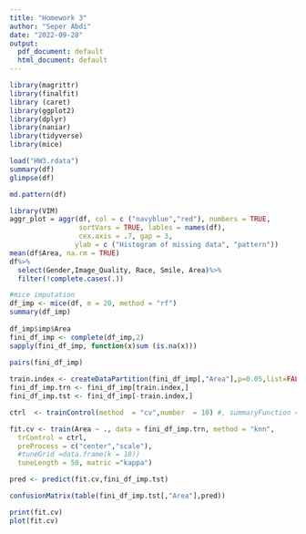 ```yaml
---
title: "Homework 3"
author: "Seper Abdi"
date: "2022-09-28"
output:
  pdf_document: default
  html_document: default
---
```


```r
library(magrittr)
library(finalfit)
library (caret)
library(ggplot2)
library(dplyr)
library(naniar)
library(tidyverse) 
library(mice)

load("HW3.rdata")
summary(df)
glimpse(df)

```
```r
md.pattern(df)

library(VIM)
aggr_plot = aggr(df, col = c ("navyblue","red"), numbers = TRUE,
                 sortVars = TRUE, lables = names(df), 
                 cex.axis = .7, gap = 3, 
                ylab = c ("Histogram of missing data", "pattern"))
mean(df$Area, na.rm = TRUE)
df%>%
  select(Gender,Image_Quality, Race, Smile, Area)%>%
  filter(!complete.cases(.))
```
```r

#mice imputation
df_imp <- mice(df, m = 20, method = "rf")
summary(df_imp)
  
df_imp$imp$Area
fini_df_imp <- complete(df_imp,2)
sapply(fini_df_imp, function(x)sum (is.na(x)))  
  
pairs(fini_df_imp)
```
```r
train.index <- createDataPartition(fini_df_imp[,"Area"],p=0.05,list=FALSE)
fini_df_imp.trn <- fini_df_imp[train.index,]
fini_df_imp.tst <- fini_df_imp[-train.index,]

ctrl  <- trainControl(method  = "cv",number  = 10) #, summaryFunction = multiClassSummary

fit.cv <- train(Area ~ ., data = fini_df_imp.trn, method = "knn",
  trControl = ctrl, 
  preProcess = c("center","scale"), 
  #tuneGrid =data.frame(k = 10))
  tuneLength = 50, matric ="kappa")

pred <- predict(fit.cv,fini_df_imp.tst)

```
```r
confusionMatrix(table(fini_df_imp.tst[,"Area"],pred))
```

```r
print(fit.cv)
plot(fit.cv)
```

